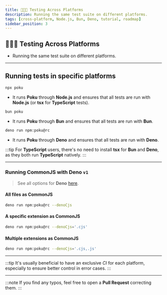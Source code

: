 ```yaml
---
title: 👩🏼‍🚀 Testing Across Platforms
description: Running the same test suite on different platforms.
tags: [cross-platform, Node.js, Bun, Deno, tutorial, roadmap]
sidebar_position: 3
---
```



<div className='title-section'>
<aside>

# 👩🏼‍🚀 Testing Across Platforms

- Running the same test suite on different platforms.

</aside>
  <aside>
    <Maintainer className='logo' height='128' />
  </aside>
</div>

<hr />

## Running tests in specific platforms

```sh
npx poku
```

- It runs **Poku** through **Node.js** and ensures that all tests are run with **Node.js** (or **tsx** for **TypeScript** tests).

```sh
bun poku
```

- It runs **Poku** through **Bun** and ensures that all tests are run with **Bun**.

```sh
deno run npm:poku@rc
```

- It runs **Poku** through **Deno** and ensures that all tests are run with **Deno**.

:::tip
For **TypeScript** users, there's no need to install **tsx** for **Bun** and **Deno**, as they both run **TypeScript** natively.
:::

<hr />

### Running CommonJS with Deno `v1`

> See all options for **Deno** [here](/docs/documentation/poku/options/deno).

#### All files as CommonJS

```sh
deno run npm:poku@rc --denoCjs
```

#### A specific extension as CommonJS

```sh
deno run npm:poku@rc --denoCjs='.cjs'
```

#### Multiple extensions as CommonJS

```sh
deno run npm:poku@rc --denoCjs='.cjs,.js'
```

<hr />

:::tip
It's usually beneficial to have an exclusive _CI_ for each platform, especially to ensure better control in error cases.
:::

<hr />

:::note
If you find any typos, feel free to open a **Pull Request** correcting them.
:::
